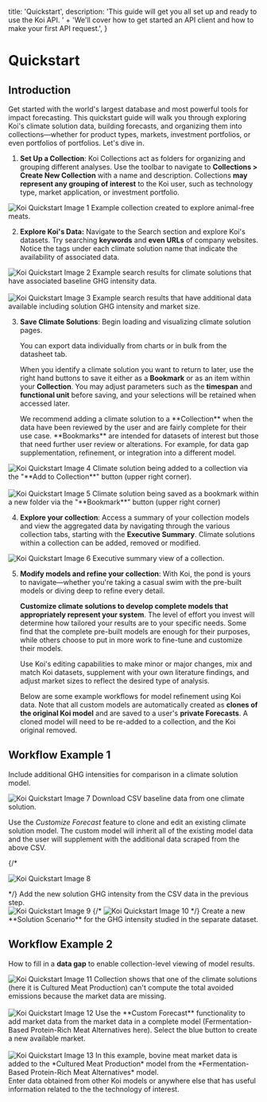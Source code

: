   title: 'Quickstart',
  description:
    'This guide will get you all set up and ready to use the Koi API. ' +
    'We\'ll cover how to get started an API client and how to make your first API request.',
}

# Quickstart

<PageInformationalData lastModified={lastModified} />

## Introduction

Get started with the world's largest database and most powerful tools for impact
forecasting. This quickstart guide will walk you through exploring Koi's climate
solution data, building forecasts, and organizing them into collections—whether for
product types, markets, investment portfolios, or even portfolios of portfolios.
Let's dive in.

1. **Set Up a Collection**: Koi Collections act as folders for organizing and grouping different analyses.
   Use the toolbar to navigate to **Collections > Create New Collection** with a name and description.
   Collections **may represent any grouping of interest** to the Koi user, such as technology type, market
   application, or investment portfolio.

<div className="koi-docs-image-container">
<Image
src={image1}
alt="Koi Quickstart Image 1"
className="koi-docs-image"
/>
Example collection created to explore animal-free meats.
</div>

2. **Explore Koi's Data:** Navigate to the Search section and explore Koi's datasets.
Try searching **keywords** and **even URLs** of company websites. Notice the
tags under each climate solution name that indicate the availability of associated data.

<div className="koi-docs-image-container">
<Image
src={image2}
alt="Koi Quickstart Image 2"
className="koi-docs-image"
/>
Example search results for climate solutions that have associated baseline GHG intensity data.
</div>

<br />

<div className="koi-docs-image-container">
<Image
src={image3}
alt="Koi Quickstart Image 3"
className="koi-docs-image"
/>
Example search results that have additional data available including solution GHG intensity and market size.
</div>

3. **Save Climate Solutions**: Begin loading and visualizing climate solution pages.

   <Tip>
   You can export data individually from charts or in bulk from the datasheet tab.
   </Tip>

   When you identify a climate solution you want to return to later, use the right hand
   buttons to save it either as a **Bookmark** or as an item within your **Collection**.
   You may adjust parameters such as the **timespan** and **functional unit** before saving,
   and your selections will be retained when accessed later.

   <Info>
      We recommend adding a climate solution to a **Collection** when the data have been reviewed
      by the user and are fairly complete for their use case.
   </Info>

   <Info>
      **Bookmarks** are intended for datasets of interest but those that need further user review
      or alterations. For example, for data gap supplementation, refinement, or integration
      into a different model.
   </Info>

<div className="koi-docs-image-container">
<Image
src={image4}
alt="Koi Quickstart Image 4"
className="koi-docs-image"
/>
Climate solution being added to a collection via the "**Add to Collection**" button (upper right corner).
</div>

<br />

<div className="koi-docs-image-container">
<Image
src={image5}
alt="Koi Quickstart Image 5"
className="koi-docs-image"
/>
Climate solution being saved as a bookmark within a new folder via the "**Bookmark**"
button (upper right corner)
</div>

4. **Explore your collection**: Access a summary of your collection models and view the
aggregated data by navigating through the various collection tabs, starting with the
**Executive Summary**. Climate solutions within a collection can be added, removed or modified.

<div className="koi-docs-image-container">
<Image
src={image6}
alt="Koi Quickstart Image 6"
className="koi-docs-image"
/>
Executive summary view of a collection.
</div>

5. **Modify models and refine your collection**: With Koi, the pond is yours to navigate—whether
you're taking a casual swim with the pre-built models or diving deep to refine every detail.

   **Customize climate solutions to develop complete models that appropriately represent your system**.
   The level of effort you invest will determine how tailored your results are to your specific needs.
   Some find that the complete pre-built models are enough for their purposes, while others choose
   to put in more work to fine-tune and customize their models.

   <Tip>
      Use Koi's editing capabilities to make minor or major changes, mix and match Koi datasets,
      supplement with your own literature findings, and adjust market sizes to reflect the
      desired type of analysis.
   </Tip>

   Below are some example workflows for model refinement using Koi data.
   <Warning>
      Note that all custom models are automatically created as **clones of the original Koi model**
      and are saved to a user's **private Forecasts**. A cloned model will need to be
      re-added to a collection, and the Koi original removed.
   </Warning>

## Workflow Example 1

Include additional GHG intensities for comparison in a climate solution model.


<div className="koi-docs-image-container">
<Image
src={image7}
alt="Koi Quickstart Image 7"
className="koi-docs-image"
/>
Download CSV baseline data from one climate solution.
</div>

   Use the *Customize Forecast* feature to clone and edit an existing climate solution model. The custom model will inherit all of the existing model data and the user will supplement with the additional data scraped from the above CSV.

{/* <div className="koi-docs-image-container">
<Image
src={image8}
alt="Koi Quickstart Image 8"
className="koi-docs-image"
/>
</div> */}

<Tip>
   Add the new solution GHG intensity from the CSV data in the previous step.
</Tip>

<div className="koi-docs-image-container">
<Image
src={image9}
alt="Koi Quickstart Image 9"
className="koi-docs-image"
/>
{/* <Image
src={image10}
alt="Koi Quickstart Image 10"
className="koi-docs-image"
/> */}
Create a new **Solution Scenario** for the GHG intensity studied in the separate dataset.
</div>

## Workflow Example 2

How to fill in a **data gap** to enable collection-level viewing of model results.

<div className="koi-docs-image-container">
<Image
src={image11}
alt="Koi Quickstart Image 11"
className="koi-docs-image"
/>
Collection shows that one of the climate solutions (here it is Cultured Meat Production)
can't compute the total avoided emissions because the market data are missing.
</div>

<br />

<div className="koi-docs-image-container">
<Image
src={image12}
alt="Koi Quickstart Image 12"
className="koi-docs-image"
/>
Use the **Custom Forecast** functionality to add market data from the market data in a
complete model (Fermentation-Based Protein-Rich Meat Alternatives here). Select the blue
button to create a new available market.
</div>

<br />
<div className="koi-docs-image-container">
<Image
src={image13}
alt="Koi Quickstart Image 13"
className="koi-docs-image"
/>
In this example, bovine meat market data is added to the *Cultured Meat Production* model
from the *Fermentation-Based Protein-Rich Meat Alternatives* model.
</div>

<Tip>
Enter data obtained from other Koi models or anywhere else that has useful information
related to the the technology of interest.
</Tip>
